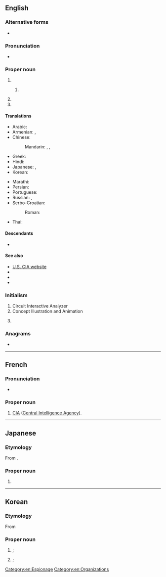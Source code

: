 {{also|Appendix:Variations of "cia"}}
==English==

===Alternative forms===
* {{l|en|C.I.A.}}
{{wikipedia}}

===Pronunciation===
* {{IPA|/ˌsiːˌaɪˈeɪ/|lang=en}}

===Proper noun===
{{en-proper noun}}

# {{initialism of|lang=en|[[central|Central]] [[intelligence|Intelligence]] [[agency|Agency]]}}
## {{lb|en|Republic of Korea (South Korea)}} {{synonym of|lang=en|KCIA|gloss=Korean Central Intelligence Agency}}
# {{initialism of|lang=en|[[Cleveland]] [[institute|Institute]] of [[art|Art]]}}
# {{initialism of|lang=en|[[culinary|Culinary]] [[institute|Institute]] of [[America]]}}

====Translations====
{{trans-top|Central Intelligence Agency}}
* Arabic: {{t|ar|سِي أَي إِي|m|tr=sī ʾay ʾey}}
* Armenian: {{t+|hy|ԿՀՎ|sc=Armn}}, {{t|hy|Կենտրոնական հետախուզական վարչություն}}
* Chinese:
*: Mandarin: {{t+|cmn|中情局|tr=Zhōngqíngjú}}, {{t+|cmn|中央情報局}}, {{t+|cmn|中央情报局|tr=Zhōngyāng Qíngbàojú}}
* Greek: {{t|el|Κεντρική Υπηρεσία Πληροφοριών|sc=Grek}}
* Hindi: {{t|hi|सी आइ ए|sc=Deva}}
* Japanese: {{t+|ja|シー アイ エー|tr=Shī Ai Ē}}, {{t+|ja|中央情報局|tr=ちゅうおうじょうほうきょく, Chūō Jōhōkyoku|sc=Jpan}}
* Korean: {{t|ko|^중앙 정보국|sc=Kore}}
{{trans-mid}}
* Marathi: {{t|mr|सी.आय्.ए.|sc=Deva}}
* Persian: {{t+|fa|سیا|tr=siyâ|sc=fa-Arab}}
* Portuguese: {{t+|pt|CIA|f}}
* Russian: {{t+|ru|ЦРУ|n}}, {{t+|ru|Центра́льное разве́дывательное управле́ние|n}}
* Serbo-Croatian:
*: Roman: {{t|sh|središnja obavještajna agencija}}
* Thai: {{t|th|ซีไอเอ}}
{{trans-bottom}}

====Descendants====
* {{desc|ja|シー アイ エイ|bor=1}}

====See also====
* [https://www.cia.gov U.S. CIA website]
* {{pedia|lang=en|Central Intelligence Agency}}
* {{pedia|lang=en|Cleveland Institute of Art}}
* {{pedia|lang=en|Culinary Institute of America}}

===Initialism===
{{rfc-header|Initialism}}
{{head|en|initialism}}

# Circuit Interactive Analyzer
# Concept Illustration and Animation
# {{lb|en|military}} {{initialism of|lang=en|[[captured]]-[[in]]-[[action]]}}

===Anagrams===
* {{anagrams|en|a=aci|-ica|ACI|CAI|Cai|Cai.|Cài|ICA}}

[[Category:en:Espionage]]
[[Category:en:Organizations]]

----

==French==

===Pronunciation===
* {{fr-IPA|cé-i-a}}

===Proper noun===
{{fr-proper noun|f}}

# [[CIA]] ([[Central Intelligence Agency]]).

----

==Japanese==

===Etymology===
From {{bor|ja|en|CIA|sort=しいあいええ}}.

===Proper noun===
{{ja-pos|proper|シーアイエー}}

# {{syn of|lang=ja|中央情報局|tr=Chūō Jōhōkyoku||{{w|Central Intelligence Agency}}}}

{{topics|ja|Organizations|United States of America|sort=しいあいええ}}

----

==Korean==

===Etymology===
From {{bor|ko|en|CIA}}

===Proper noun===
{{head|ko|proper noun}}

# {{l|en|KCIA}}; {{abbreviation of|lang=ko|중앙정보부|gloss=Korean Central Intelligence Agency}}
# {{l|en|CIA}}; {{abbreviation of|lang=ko|중앙정보국|gloss=[[United States]] Central Intelligence Agency}}